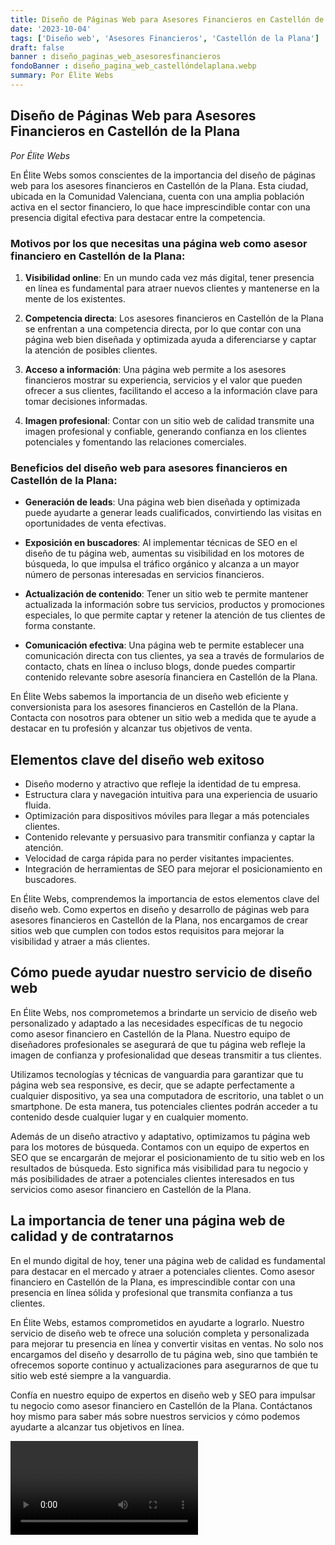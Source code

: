 ```yaml
---
title: Diseño de Páginas Web para Asesores Financieros en Castellón de la Plana
date: '2023-10-04'
tags: ['Diseño web', 'Asesores Financieros', 'Castellón de la Plana']
draft: false
banner : diseño_paginas_web_asesoresfinancieros
fondoBanner : diseño_pagina_web_castellóndelaplana.webp
summary: Por Élite Webs
---
```


## Diseño de Páginas Web para Asesores Financieros en Castellón de la Plana

*Por Élite Webs*

En Élite Webs somos conscientes de la importancia del diseño de páginas web para los asesores financieros en Castellón de la Plana. Esta ciudad, ubicada en la Comunidad Valenciana, cuenta con una amplia población activa en el sector financiero, lo que hace imprescindible contar con una presencia digital efectiva para destacar entre la competencia.

### Motivos por los que necesitas una página web como asesor financiero en Castellón de la Plana:

1. **Visibilidad online**: En un mundo cada vez más digital, tener presencia en línea es fundamental para atraer nuevos clientes y mantenerse en la mente de los existentes.

2. **Competencia directa**: Los asesores financieros en Castellón de la Plana se enfrentan a una competencia directa, por lo que contar con una página web bien diseñada y optimizada ayuda a diferenciarse y captar la atención de posibles clientes.

3. **Acceso a información**: Una página web permite a los asesores financieros mostrar su experiencia, servicios y el valor que pueden ofrecer a sus clientes, facilitando el acceso a la información clave para tomar decisiones informadas.

4. **Imagen profesional**: Contar con un sitio web de calidad transmite una imagen profesional y confiable, generando confianza en los clientes potenciales y fomentando las relaciones comerciales.

### Beneficios del diseño web para asesores financieros en Castellón de la Plana:

- **Generación de leads**: Una página web bien diseñada y optimizada puede ayudarte a generar leads cualificados, convirtiendo las visitas en oportunidades de venta efectivas.

- **Exposición en buscadores**: Al implementar técnicas de SEO en el diseño de tu página web, aumentas su visibilidad en los motores de búsqueda, lo que impulsa el tráfico orgánico y alcanza a un mayor número de personas interesadas en servicios financieros.

- **Actualización de contenido**: Tener un sitio web te permite mantener actualizada la información sobre tus servicios, productos y promociones especiales, lo que permite captar y retener la atención de tus clientes de forma constante.

- **Comunicación efectiva**: Una página web te permite establecer una comunicación directa con tus clientes, ya sea a través de formularios de contacto, chats en línea o incluso blogs, donde puedes compartir contenido relevante sobre asesoría financiera en Castellón de la Plana.

En Élite Webs sabemos la importancia de un diseño web eficiente y conversionista para los asesores financieros en Castellón de la Plana. Contacta con nosotros para obtener un sitio web a medida que te ayude a destacar en tu profesión y alcanzar tus objetivos de venta.

<GifSeo />

<Cta />

## Elementos clave del diseño web exitoso

- Diseño moderno y atractivo que refleje la identidad de tu empresa.
- Estructura clara y navegación intuitiva para una experiencia de usuario fluida.
- Optimización para dispositivos móviles para llegar a más potenciales clientes.
- Contenido relevante y persuasivo para transmitir confianza y captar la atención.
- Velocidad de carga rápida para no perder visitantes impacientes.
- Integración de herramientas de SEO para mejorar el posicionamiento en buscadores.

En Élite Webs, comprendemos la importancia de estos elementos clave del diseño web. Como expertos en diseño y desarrollo de páginas web para asesores financieros en Castellón de la Plana, nos encargamos de crear sitios web que cumplen con todos estos requisitos para mejorar la visibilidad y atraer a más clientes.

## Cómo puede ayudar nuestro servicio de diseño web

En Élite Webs, nos comprometemos a brindarte un servicio de diseño web personalizado y adaptado a las necesidades específicas de tu negocio como asesor financiero en Castellón de la Plana. Nuestro equipo de diseñadores profesionales se asegurará de que tu página web refleje la imagen de confianza y profesionalidad que deseas transmitir a tus clientes.

Utilizamos tecnologías y técnicas de vanguardia para garantizar que tu página web sea responsive, es decir, que se adapte perfectamente a cualquier dispositivo, ya sea una computadora de escritorio, una tablet o un smartphone. De esta manera, tus potenciales clientes podrán acceder a tu contenido desde cualquier lugar y en cualquier momento.

Además de un diseño atractivo y adaptativo, optimizamos tu página web para los motores de búsqueda. Contamos con un equipo de expertos en SEO que se encargarán de mejorar el posicionamiento de tu sitio web en los resultados de búsqueda. Esto significa más visibilidad para tu negocio y más posibilidades de atraer a potenciales clientes interesados en tus servicios como asesor financiero en Castellón de la Plana.

## La importancia de tener una página web de calidad y de contratarnos

En el mundo digital de hoy, tener una página web de calidad es fundamental para destacar en el mercado y atraer a potenciales clientes. Como asesor financiero en Castellón de la Plana, es imprescindible contar con una presencia en línea sólida y profesional que transmita confianza a tus clientes.

En Élite Webs, estamos comprometidos en ayudarte a lograrlo. Nuestro servicio de diseño web te ofrece una solución completa y personalizada para mejorar tu presencia en línea y convertir visitas en ventas. No solo nos encargamos del diseño y desarrollo de tu página web, sino que también te ofrecemos soporte continuo y actualizaciones para asegurarnos de que tu sitio web esté siempre a la vanguardia.

Confía en nuestro equipo de expertos en diseño web y SEO para impulsar tu negocio como asesor financiero en Castellón de la Plana. Contáctanos hoy mismo para saber más sobre nuestros servicios y cómo podemos ayudarte a alcanzar tus objetivos en línea.

<Video />

<CtaBot job='Asesores Financieros' city='Castellón de la Plana'/>

<Gmaps query='Castellón de la Plana+españa+maps' />